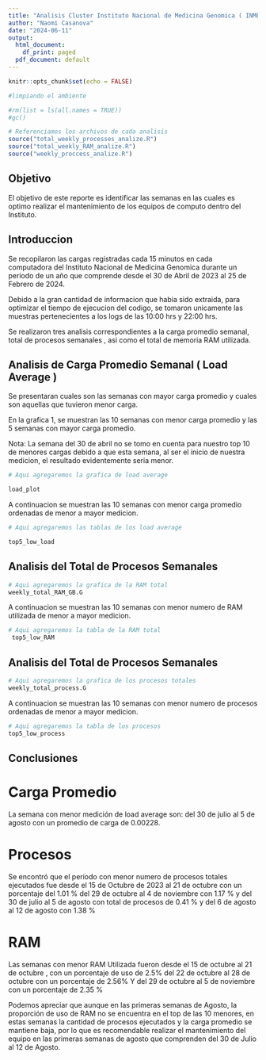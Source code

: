 ```yaml
---
title: "Analisis Cluster Instituto Nacional de Medicina Genomica ( INMEGEN )"
author: "Naomi Casanova"
date: "2024-06-11"
output:
  html_document:
    df_print: paged
  pdf_document: default
---
```


```r
knitr::opts_chunk$set(echo = FALSE)

#limpiando el ambiente

#rm(list = ls(all.names = TRUE))
#gc()

# Referenciamos los archivos de cada analisis
source("total_weekly_processes_analize.R")
source("total_weekly_RAM_analize.R")
source("weekly_proccess_analize.R")
```


## Objetivo
El objetivo de este reporte es identificar las semanas en las cuales es optimo
realizar el mantenimiento de los equipos de computo dentro del Instituto.

## Introduccion
Se recopilaron las cargas registradas cada 15 minutos en cada computadora del Instituto
Nacional de Medicina Genomica durante un periodo de un año que comprende desde
el 30 de Abril de 2023 al 25 de Febrero de 2024.

Debido a la gran cantidad de informacion que habia sido extraida, para optimizar el
tiempo de ejecucion del codigo, se tomaron unicamente las muestras pertenecientes
a los logs de las 10:00 hrs y 22:00 hrs.

Se realizaron tres analisis correspondientes a la carga promedio semanal, total
de procesos semanales , asi como el total de memoria RAM utilizada.

## Analisis de Carga Promedio Semanal ( Load Average )

Se presentaran cuales son las semanas con mayor carga promedio y cuales son aquellas
que tuvieron menor carga.

En la grafica 1, se muestran las 10 semanas con menor carga promedio y las 5 semanas con
mayor carga promedio.

Nota: La semana del 30 de abril no se tomo en cuenta para nuestro top 10 de menores
cargas debido a que esta semana, al ser el inicio de nuestra medicion, el resultado
evidentemente seria menor.

```r
# Aqui agregaremos la grafica de load average

load_plot

```

A continuacion se muestran las 10 semanas con menor carga promedio ordenadas de
menor a mayor medicion.

```r
# Aqui agregaremos las tablas de los load average

top5_low_load

```

## Analisis del Total de Procesos Semanales
```r
# Aqui agregaremos la grafica de la RAM total
weekly_total_RAM_GB.G

```


A continuacion se muestran las 10 semanas con menor numero de RAM utilizada de menor a mayor medicion.

```r
# Aqui agregaremos la tabla de la RAM total
 top5_low_RAM
```

## Analisis del Total de Procesos Semanales
```r
# Aqui agregaremos la grafica de los procesos totales 
weekly_total_process.G

```

A continuacion se muestran las 10 semanas con menor numero de procesos ordenadas de
menor a mayor medicion.

```r
# Aqui agregaremos la tabla de los procesos
top5_low_process
```

## Conclusiones

# Carga Promedio
La semana con menor medición  de load average son: del 30 de julio al 5 de agosto
con un promedio de carga de 0.00228.

# Procesos
Se encontró que el periodo con menor numero de procesos totales ejecutados fue desde
el 15 de Octubre de 2023 al 21 de octubre con un porcentaje del 1.01 %
del 29 de octubre al 4 de noviembre con 1.17 %
y del 30 de julio al 5 de agosto con  total de procesos de 0.41 % y
del 6 de agosto al 12 de agosto con 1.38 %

# RAM
Las semanas con menor RAM Utilizada fueron desde el 15 de octubre al 21 de octubre ,
con un porcentaje de uso de 2.5%
del 22 de octubre al 28 de octubre con un porcentaje de 2.56%
Y del 29 de octubre al 5 de noviembre con un porcentaje de 2.35 %

Podemos apreciar que aunque en las primeras semanas de Agosto, la proporción de uso de RAM no se encuentra en el top de las 10 menores, en estas semanas la cantidad de procesos ejecutados y la carga promedio se mantiene baja, por lo que es recomendable realizar el mantenimiento del equipo  en las primeras semanas de agosto que comprenden del 30 de Julio al 12 de Agosto. 

